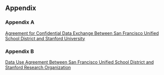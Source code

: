 ## Appendix {-}

### Appendix A {- #sfusd-appendixa}

[Agreement for Confidential Data Exchange Between San Francisco Unified School District and Stanford University](.\appendix\sfusd_appendix_a.pdf)

### Appendix B {- #sfusd-appendixb}

[Data Use Agreement Between San Francisco Unified School District and Stanford Research Organization](.\appendix\sfusd_appendix_b.pdf)